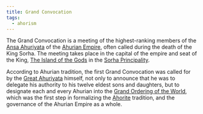 ```yaml
---
title: Grand Convocation
tags:
  - ahorism
---
```


<Stub />

The Grand Convocation is a meeting of the highest-ranking members of the
[Ansa Ahuriyata](../../organizations/ansa-ahuriyata.mdx) of the
[Ahurian Empire](../../locations/ahuria.mdx), often called during the death of
the King Sorha. The meeting takes place in the capital of the empire and seat of
the King, [The Island of the Gods](../../locations/island-of-the-gods.mdx) in
the [Sorha Principality](../../locations/sorha.mdx).

According to Ahurian tradition, the first Grand Convocation was called for by
the [Great Ahuriyata](./great-ahuriyata.mdx) himself, not only to announce that
he was to delegate his authority to his twelve eldest sons and daughters, but to
designate each and every Ahurian into the
[Grand Ordering of the World](./grand-ordering-of-the-world.mdx), which was the
first step in formalizing the [Ahorite](./index.mdx) tradition, and the
governance of the Ahurian Empire as a whole.
